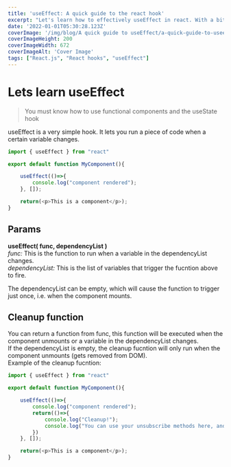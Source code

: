 ```yaml
---
title: 'useEffect: A quick guide to the react hook'
excerpt: "Let's learn how to effectively useEffect in react. With a bit of code and examples for you to tweak!"
date: '2022-01-01T05:30:28.123Z'
coverImage: '/img/blog/A quick guide to useEffect/a-quick-guide-to-useeffect.jpg'
coverImageHeight: 200
coverImageWidth: 672
coverImageAlt: 'Cover Image'
tags: ["React.js", "React hooks", "useEffect"]
---
```


# Lets learn useEffect
> You must know how to use functional components and the useState hook  

useEffect is a very simple hook.
It lets you run a piece of code when a certain variable changes.

```javascript
import { useEffect } from "react"

export default function MyComponent(){

	useEffect(()=>{
		console.log("component rendered");
	}, []);

	return(<p>This is a component</p>);
}
```
## Params
**useEffect( func, dependencyList )**  
_func:_ This is the function to run when a variable in the dependencyList changes.  
_dependencyList:_ This is the list of variables that trigger the fucntion above to fire.  

The dependencyList can be empty, which will cause the function to trigger just once, i.e. when the component mounts.

## Cleanup function
You can return a function from func, this function will be executed when the component unmounts or
a variable in the dependencyList changes.  
If the dependencyList is empty, the cleanup fucntion will only run when the component unmounts (gets removed from DOM).  
Example of the cleanup fucntion:  
```javascript
import { useEffect } from "react"

export default function MyComponent(){

	useEffect(()=>{
		console.log("component rendered");
		return(()=>{
			console.log("Cleanup!");
			console.log("You can use your unsubscribe methods here, and remove any event listeners that you no longer need.");
		})
	}, []);

	return(<p>This is a component</p>);
}
```

